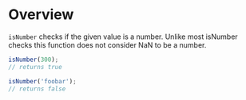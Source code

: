 <Meta title="Modules/Validation/isNumber" />

# Overview

`isNumber` checks if the given value is a number.
Unlike most isNumber checks this function does not consider
NaN to be a number.

```js
isNumber(300);
// returns true

isNumber('foobar');
// returns false
```
